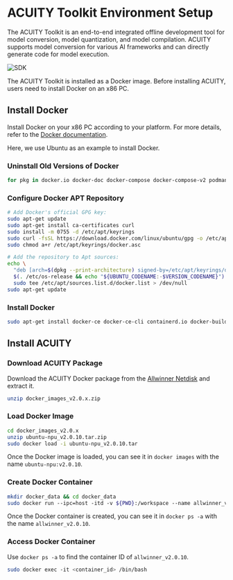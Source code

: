 # ACUITY Toolkit Environment Setup

The ACUITY Toolkit is an end-to-end integrated offline development tool for model conversion, model quantization, and model compilation. ACUITY supports model conversion for various AI frameworks and can directly generate code for model execution.

![SDK](/img/e/e54c/rs400_npu_2.webp)

The ACUITY Toolkit is installed as a Docker image. Before installing ACUITY, users need to install Docker on an x86 PC.

## Install Docker

Install Docker on your x86 PC according to your platform. For more details, refer to the [Docker documentation](https://docs.docker.com/engine/install/).

Here, we use Ubuntu as an example to install Docker.

### Uninstall Old Versions of Docker

<NewCodeBlock tip="X86 Linux PC" type="PC">

```bash
for pkg in docker.io docker-doc docker-compose docker-compose-v2 podman-docker containerd runc; do sudo apt-get remove $pkg; done
```

</NewCodeBlock>

### Configure Docker APT Repository

<NewCodeBlock tip="X86 Linux PC" type="PC">

```bash
# Add Docker's official GPG key:
sudo apt-get update
sudo apt-get install ca-certificates curl
sudo install -m 0755 -d /etc/apt/keyrings
sudo curl -fsSL https://download.docker.com/linux/ubuntu/gpg -o /etc/apt/keyrings/docker.asc
sudo chmod a+r /etc/apt/keyrings/docker.asc

# Add the repository to Apt sources:
echo \
  "deb [arch=$(dpkg --print-architecture) signed-by=/etc/apt/keyrings/docker.asc] https://download.docker.com/linux/ubuntu \
  $(. /etc/os-release && echo "${UBUNTU_CODENAME:-$VERSION_CODENAME}") stable" | \
  sudo tee /etc/apt/sources.list.d/docker.list > /dev/null
sudo apt-get update
```

</NewCodeBlock>

### Install Docker

<NewCodeBlock tip="X86 Linux PC" type="PC">

```bash
sudo apt-get install docker-ce docker-ce-cli containerd.io docker-buildx-plugin docker-compose-plugin
```

</NewCodeBlock>

## Install ACUITY

### Download ACUITY Package

Download the ACUITY Docker package from the [Allwinner Netdisk](https://netstorage.allwinnertech.com:5001/sharing/Mh23BhPHq) and extract it.

<NewCodeBlock tip="X86 Linux PC" type="PC">

```bash
unzip docker_images_v2.0.x.zip
```

</NewCodeBlock>

### Load Docker Image

<NewCodeBlock tip="X86 Linux PC" type="PC">

```bash
cd docker_images_v2.0.x
unzip ubuntu-npu_v2.0.10.tar.zip
sudo docker load -i ubuntu-npu_v2.0.10.tar
```

</NewCodeBlock>

Once the Docker image is loaded, you can see it in `docker images` with the name `ubuntu‑npu:v2.0.10`.

### Create Docker Container

<NewCodeBlock tip="X86 Linux PC" type="PC">

```bash
mkdir docker_data && cd docker_data
sudo docker run ‑‑ipc=host ‑itd ‑v ${PWD}:/workspace ‑‑name allwinner_v2.0.10 ubuntu‑npu:v2.0.10 /bin/bash
```

</NewCodeBlock>

Once the Docker container is created, you can see it in `docker ps -a` with the name `allwinner_v2.0.10`.

### Access Docker Container

Use `docker ps -a` to find the container ID of `allwinner_v2.0.10`.

<NewCodeBlock tip="X86 Linux PC" type="PC">

```bash
sudo docker exec ‑it <container_id> /bin/bash
```

</NewCodeBlock>
